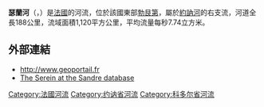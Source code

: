 {{noteTA
|G1=法国地名
|G2=单位
}}
{{Infobox river
  | name              = 瑟蘭河
  | native_name       = Serein
  | image             = Chablis - Serein 1.jpg
  | image_caption     = 流经[[沙布利|沙布利]]的瑟蘭河
  | map               = Serein.png
  | map_caption       = 瑟蘭河流域图
  | source1_location  = [[勃艮第|勃艮第]]
  | mouth_location    = [[約訥河|約訥河]]
  | mouth_coordinates = {{coord|47|55|21|N|3|31|30|E|name=Yonne-Serein|display=inline,title}}
  | progression       = {{RYonne}}
  | subdivision_type1 = [[世界政區索引|国家]]
  | subdivision_name1 = {{FR}}
  | length            = {{convert|188|km|mi|abbr=on}}
  | source1_elevation = 
  | discharge1_avg    = 
  | basin_size        = {{convert|1120|km2|mi2|abbr=on}}
}}
'''瑟蘭河'''（{{lang-fr|Serein}}，{{IPA-fr|səʁɛ̃|-|Fr-serein.ogg}}）是[[法國|法國]]的河流，位於該國東部[[勃艮第|勃艮第]]，屬於[[約訥河|約訥河]]的右支流，河道全長188公里，流域面積1,120平方公里，平均流量每秒7.74立方米。

==外部連結==
*http://www.geoportail.fr {{Wayback|url=http://www.geoportail.fr/ |date=20101215171356 }}
*[http://sandre.eaufrance.fr/app/chainage/courdo/htm/F32-0400.php?cg=F32-0400 The Serein at the Sandre database]

{{France-geo-stub}}
[[Category:法國河流|Category:法國河流]]
[[Category:约讷省河流|Category:约讷省河流]]
[[Category:科多尔省河流|Category:科多尔省河流]]